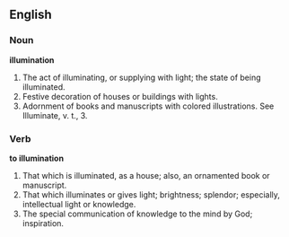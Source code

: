 ==English==

===Noun===

'''illumination'''

#The act of illuminating, or supplying with light; the state of being illuminated.
#Festive decoration of houses or buildings with lights.
#Adornment of books and manuscripts with colored illustrations. See Illuminate, v. t., 3.

===Verb===

'''to illumination'''

#That which is illuminated, as a house; also, an ornamented book or manuscript.
#That which illuminates or gives light; brightness; splendor; especially, intellectual light or knowledge.
#The special communication of knowledge to the mind by God; inspiration.